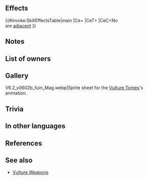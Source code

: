 {{Weapon Infobox
|tagid=SID_ヒータバルチャー
|intID=2969
|userVersion1=Closed
|userVersion2=Open
|exclusive=0
|weaponType=Colorless Tome
|cost=200
|might=8
|range=2
|effect=If unit is not adjacent to an ally, inflicts penalty on foe's Atk/Res during combat = 5 + any current penalty on each of those stats. (Example: if foe has -7 penalty to Atk, inflicts Atk-12, for a net penalty of Atk-19 during combat.) Calculates each stat penalty independently.
|statModifiers=0,8,0,0,0
|required=Elstone
|next=Hvítrvulture+
|promotionRarity=5
|promotionTier=1
|properties=random_owner
}}
==Effects==
{{#invoke:SkillEffectsTable|main
|Ce={{Eft|Temporary Debuffs|Atk/Res|5 + {{SEt|penalties}}<br>on {{Tgt|Foe}}'s Atk/Res}}
|CeT={{Tgt|Foe}}
|CeC=No {{Tgt|Allies}}<br>are [[adjacent]]
}}

==Notes==
{{TemporaryDebufffromPenalty}}
==List of owners==
{{Skill Hero List}}
==Gallery==
<gallery>
V6.2_v0602b_fuin_Mag.webp|Sprite sheet for the [[Skill families/Weapons#Vulture|Vulture Tomes]]'s animation.
</gallery>
==Trivia==
{{TomeColorTrivia|hvitr}}
==In other languages==
{{OtherLanguages
|japanese=ヒータバルチャー
|german=Hvítr-Geier
|spanishEU=Buitre gríseo
|spanishLA=Buitre gríseo
|french=Vautour grisé
|italian=Vitreavvoltoio
|chineseTW=純白禿鷹
|portuguese=Abutre de Hvítr
}}
==References==
<references/>
==See also==
{{See also skills|cond=Description LIKE '%penalty on foe_s%+%current penalty on each of those stats%' AND Description NOT LIKE '%【Foe Penalty Doubler】%' AND WikiName NOT LIKE '%vulture%' AND Exclusive=1}}
* [[Skill families/Weapons#Vulture|Vulture Weapons]]
{{Weapons Navbox}}